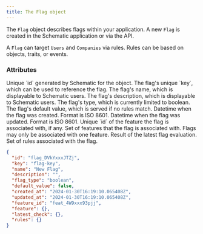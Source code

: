 ```yaml
---
title: The Flag object
---
```


The `Flag` object describes flags within your application. A new `Flag` is created in the Schematic application or via the API.

A `Flag` can target `Users` and `Companies` via rules. Rules can be based on objects, traits, or events.

### Attributes

<ParamField path="id" type="string">
Unique `id` generated by Schematic for the object.
</ParamField>

<ParamField path="key" type="string">
The flag's unique `key`, which can be used to reference the flag.
</ParamField>

<ParamField path="name" type="string">
The flag's name, which is displayable to Schematic users.
</ParamField>

<ParamField path="description" type="string">
The flag's description, which is displayable to Schematic users.
</ParamField>

<ParamField path="flag_type" type="string">
The flag's type, which is currently limited to boolean.
</ParamField>

<ParamField path="default_value" type="boolean">
The flag's default value, which is served if no rules match.
</ParamField>

<ParamField path="created_at" type="datetime">
Datetime when the flag was created. Format is ISO 8601.
</ParamField>

<ParamField path="updated_at" type="datetime">
Datetime when the flag was updated. Format is ISO 8601.
</ParamField>

<ParamField path="feature_id" type="string">
Unique `id` of the feature the flag is associated with, if any.
</ParamField>

<ParamField path="feature" type="dictionary">
Set of features that the flag is associated with. Flags may only be associated with one feature.
</ParamField>

<ParamField path="latest_check" type="dictionary">
Result of the latest flag evaluation.
</ParamField>

<ParamField path="rules" type="dictionary">
Set of rules associated with the flag.
</ParamField>

<Aside>

```json Response
{
  "id": "flag_DVkYxxxJTZj",
  "key": "flag-key",
  "name": "New Flag",
  "description": "",
  "flag_type": "boolean",
  "default_value": false,
  "created_at": "2024-01-30T16:19:10.065408Z",
  "updated_at": "2024-01-30T16:19:10.065408Z",
  "feature_id": "feat_4W9xxx93pjj",
  "feature": {},
  "latest_check": {},
  "rules": {}
}
```
</Aside>
